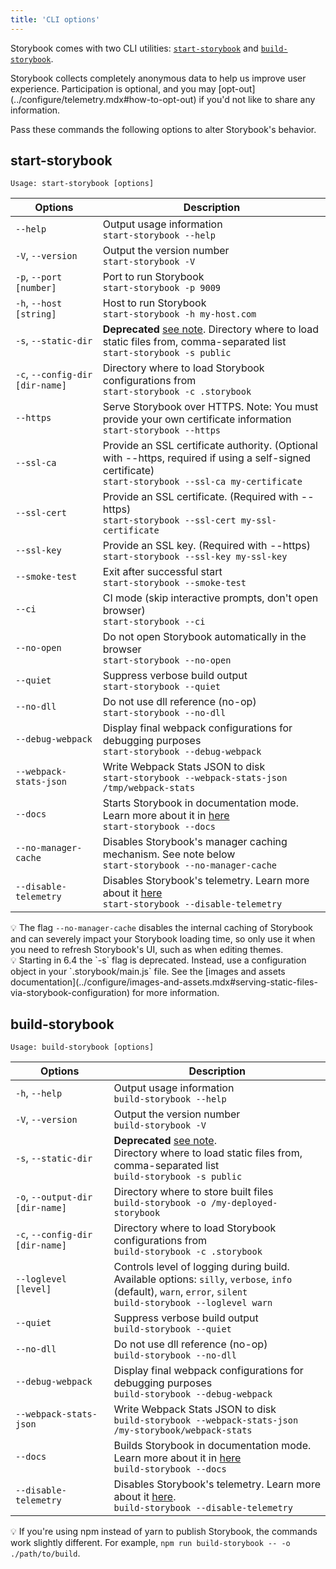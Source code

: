 ```yaml
---
title: 'CLI options'
---
```


Storybook comes with two CLI utilities: [`start-storybook`](#start-storybook) and [`build-storybook`](#build-storybook).

<div class="aside">
  Storybook collects completely anonymous data to help us improve user experience. Participation is optional, and you may [opt-out](../configure/telemetry.mdx#how-to-opt-out) if you'd not like to share any information.
</div>

Pass these commands the following options to alter Storybook's behavior.

## start-storybook

```plaintext
Usage: start-storybook [options]
```

| Options                         | Description                                                                                                                                                                  |
| ------------------------------- | -----------------------------------------------------------------------------------------------------------------------------------------------------------------------------|
| `--help`                        | Output usage information <br />`start-storybook --help`                                                                                                                       |
| `-V`, `--version`               | Output the version number <br />`start-storybook -V`                                                                                                                          |
| `-p`, `--port [number]`         | Port to run Storybook <br />`start-storybook -p 9009`                                                                                                                         |
| `-h`, `--host [string]`         | Host to run Storybook <br />`start-storybook -h my-host.com`                                                                                                                  |
| `-s`, `--static-dir`            | **Deprecated** [see note](#static-dir-deprecation). Directory where to load static files from, comma-separated list<br />`start-storybook -s public`                          |
| `-c`, `--config-dir [dir-name]` | Directory where to load Storybook configurations from <br />`start-storybook -c .storybook`                                                                                   |
| `--https`                       | Serve Storybook over HTTPS. Note: You must provide your own certificate information<br />`start-storybook --https`                                                            |
| `--ssl-ca`                      | Provide an SSL certificate authority. (Optional with --https, required if using a self-signed certificate)<br />`start-storybook --ssl-ca my-certificate`                     |
| `--ssl-cert`                    | Provide an SSL certificate. (Required with --https)<br />`start-storybook --ssl-cert my-ssl-certificate`                                                                      |
| `--ssl-key`                     | Provide an SSL key. (Required with --https)<br />`start-storybook --ssl-key my-ssl-key`                                                                                       |
| `--smoke-test`                  | Exit after successful start<br />`start-storybook --smoke-test`                                                                                                               |
| `--ci`                          | CI mode (skip interactive prompts, don't open browser)<br />`start-storybook --ci`                                                                                            |
| `--no-open`                     | Do not open Storybook automatically in the browser<br />`start-storybook --no-open`                                                                                           |
| `--quiet`                       | Suppress verbose build output<br />`start-storybook --quiet`                                                                                                                  |
| `--no-dll`                      | Do not use dll reference (no-op)<br />`start-storybook --no-dll`                                                                                                              |
| `--debug-webpack`               | Display final webpack configurations for debugging purposes<br />`start-storybook --debug-webpack`                                                                            |
| `--webpack-stats-json`          | Write Webpack Stats JSON to disk<br />`start-storybook --webpack-stats-json /tmp/webpack-stats`                                                                               |
| `--docs`                        | Starts Storybook in documentation mode. Learn more about it in [here](../writing-docs/build-documentation.mdx#preview-storybooks-documentation)<br />`start-storybook --docs` |
| `--no-manager-cache`            | Disables Storybook's manager caching mechanism. See note below<br />`start-storybook --no-manager-cache`                                                                      |
| `--disable-telemetry`           | Disables Storybook's telemetry. Learn more about it [here](../configure/telemetry.mdx)<br />`start-storybook --disable-telemetry`                                             |

<div class="aside">
  💡 The flag <code>--no-manager-cache</code> disables the internal caching of Storybook and can severely impact your Storybook loading time, so only use it when you need to refresh Storybook's UI, such as when editing themes.
</div>

<div class="aside" id="static-dir-deprecation">
  💡 Starting in 6.4 the `-s` flag is deprecated. Instead, use a configuration object in your `.storybook/main.js` file. See the [images and assets documentation](../configure/images-and-assets.mdx#serving-static-files-via-storybook-configuration) for more information.
</div>

## build-storybook

```plaintext
Usage: build-storybook [options]
```

| Options                         | Description                                                                                                                                                                  |
| ------------------------------- | -----------------------------------------------------------------------------------------------------------------------------------------------------------------------------|
| `-h`, `--help`                  | Output usage information<br />`build-storybook --help`                                                                                                                        |
| `-V`, `--version`               | Output the version number<br />`build-storybook -V`                                                                                                                           |
| `-s`, `--static-dir`            | **Deprecated** [see note](#static-dir-deprecation).<br /> Directory where to load static files from, comma-separated list<br />`build-storybook -s public`                     |
| `-o`, `--output-dir [dir-name]` | Directory where to store built files<br />`build-storybook -o /my-deployed-storybook`                                                                                         |
| `-c`, `--config-dir [dir-name]` | Directory where to load Storybook configurations from<br />`build-storybook -c .storybook`                                                                                    |
| `--loglevel [level]`            | Controls level of logging during build.<br /> Available options: `silly`, `verbose`, `info` (default), `warn`, `error`, `silent`<br />`build-storybook --loglevel warn`        |
| `--quiet`                       | Suppress verbose build output<br />`build-storybook --quiet`                                                                                                                  |
| `--no-dll`                      | Do not use dll reference (no-op)<br />`build-storybook --no-dll`                                                                                                              |
| `--debug-webpack`               | Display final webpack configurations for debugging purposes<br />`build-storybook --debug-webpack`                                                                            |
| `--webpack-stats-json`          | Write Webpack Stats JSON to disk<br />`build-storybook --webpack-stats-json /my-storybook/webpack-stats`                                                                      |
| `--docs`                        | Builds Storybook in documentation mode. Learn more about it in [here](../writing-docs/build-documentation.mdx#publish-storybooks-documentation)<br />`build-storybook --docs` |
| `--disable-telemetry`           | Disables Storybook's telemetry. Learn more about it [here](../configure/telemetry.mdx).<br />`build-storybook --disable-telemetry`                                            |

<div class="aside">
  💡  If you're using npm instead of yarn to publish Storybook, the commands work slightly different. For example, <code>npm run build-storybook -- -o ./path/to/build</code>.
</div>
